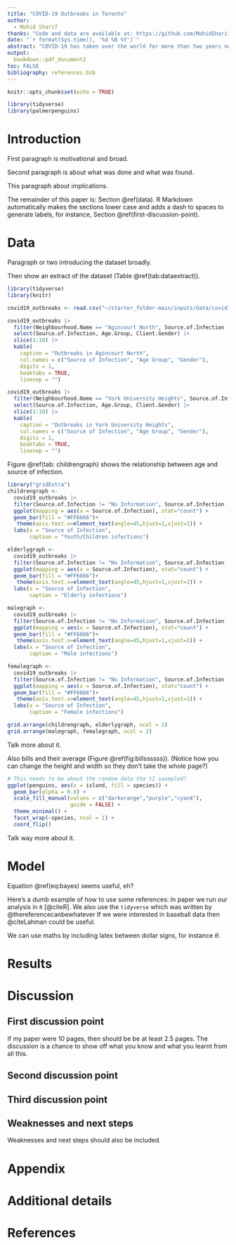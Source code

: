 ```yaml
---
title: "COVID-19 Outbreaks in Toronto"
author: 
  - Mohid Sharif
thanks: "Code and data are available at: https://github.com/MohidSharif/COVID19_data_paper"
date: "`r format(Sys.time(), '%d %B %Y')`"
abstract: "COVID-19 has taken over the world for more than two years now. It is important to understand the measures that are being taken to explore the outbreaks throught the city. I have obtained and analyzed data from multiple COVID-19 outbreaks to compare the different variables and how they relate to eachother in different parts of the city. My findings can be used to identify circumstances in which outbreaks are less likely."
output:
  bookdown::pdf_document2
toc: FALSE
bibliography: references.bib
---
```


```r
knitr::opts_chunk$set(echo = TRUE)

library(tidyverse)
library(palmerpenguins)
```

# Introduction

First paragraph is motivational and broad.

Second paragraph is about what was done and what was found.

This paragraph about implications.

The remainder of this paper is: Section \@ref(data). R Markdown automatically makes the sections lower case and adds a dash to spaces to generate labels, for instance, Section \@ref(first-discussion-point). 



# Data

Paragraph or two introducing the dataset broadly.

Then show an extract of the dataset (Table \@ref(tab:dataextract)).

```r
library(tidyverse)
library(knitr)

covid19_outbreaks <- read.csv("~/starter_folder-main/inputs/data/covid19_outbreaks.csv")

covid19_outbreaks |> 
  filter(Neighbourhood.Name == "Agincourt North", Source.of.Infection != "No Information", Source.of.Infection != "Pending") |>
  select(Source.of.Infection, Age.Group, Client.Gender) |>
  slice(1:10) |> 
  kable(
    caption = "Outbreaks in Agincourt North",
    col.names = c("Source of Infection", "Age Group", "Gender"),
    digits = 1,
    booktabs = TRUE,
    linesep = "")
```


```r

covid19_outbreaks |> 
  filter(Neighbourhood.Name == "York University Heights", Source.of.Infection != "No Information", Source.of.Infection != "Pending") |>
  select(Source.of.Infection, Age.Group, Client.Gender) |>
  slice(1:10) |> 
  kable(
    caption = "Outbreaks in York University Heights",
    col.names = c("Source of Infection", "Age Group", "Gender"),
    digits = 1,
    booktabs = TRUE,
    linesep = "")


```



Figure \@ref(tab: childrengraph) shows the relationship between age and source of infection.


```r
library("gridExtra")
childrengraph <-
  covid19_outbreaks |> 
  filter(Source.of.Infection != "No Information", Source.of.Infection != "Pending", Age.Group == "19 and younger") |>
  ggplot(mapping = aes(x = Source.of.Infection), stat="count") +
  geom_bar(fill = "#FF6666")+
   theme(axis.text.x=element_text(angle=45,hjust=1,vjust=1)) +
  labs(x = "Source of Infection",
       caption = "Youth/Children infections")

elderlygraph <-
  covid19_outbreaks |> 
  filter(Source.of.Infection != "No Information", Source.of.Infection != "Pending", Age.Group == "50 to 59 Years"|| Age.Group == "60 to 69 Years"|| Age.Group == "70 to 79 Years"|| Age.Group == "80 to 89 Years"|| Age.Group == "90 and older") |>
  ggplot(mapping = aes(x = Source.of.Infection), stat="count") +
  geom_bar(fill = "#FF6666")+
   theme(axis.text.x=element_text(angle=45,hjust=1,vjust=1)) +
  labs(x = "Source of Infection",
       caption = "Elderly infections")

malegraph <-
  covid19_outbreaks |> 
  filter(Source.of.Infection != "No Information", Source.of.Infection != "Pending", Client.Gender == "MALE") |>
  ggplot(mapping = aes(x = Source.of.Infection), stat="count") +
  geom_bar(fill = "#FF6666")+
   theme(axis.text.x=element_text(angle=45,hjust=1,vjust=1)) +
  labs(x = "Source of Infection",
       caption = "Male infections")

femalegraph <-
  covid19_outbreaks |> 
  filter(Source.of.Infection != "No Information", Source.of.Infection != "Pending", Client.Gender == "FEMALE") |>
  ggplot(mapping = aes(x = Source.of.Infection), stat="count") +
  geom_bar(fill = "#FF6666")+
   theme(axis.text.x=element_text(angle=45,hjust=1,vjust=1)) +
  labs(x = "Source of Infection",
       caption = "Female infections")

grid.arrange(childrengraph, elderlygraph, ncol = 2)
grid.arrange(malegraph, femalegraph, ncol = 2)
```


Talk more about it.

Also bills and their average (Figure \@ref(fig:billssssss)). (Notice how you can change the height and width so they don't take the whole page?)

```r

# This needs to be about the random data tha tI sasmpled?
ggplot(penguins, aes(x = island, fill = species)) +
  geom_bar(alpha = 0.8) +
  scale_fill_manual(values = c("darkorange","purple","cyan4"),
                    guide = FALSE) +
  theme_minimal() +
  facet_wrap(~species, ncol = 1) +
  coord_flip()
```

Talk way more about it. 



# Model

\begin{equation}
Pr(\theta | y) = \frac{Pr(y | \theta) Pr(\theta)}{Pr(y)}  (\#eq:bayes)
\end{equation}

Equation \@ref(eq:bayes) seems useful, eh?

Here's a dumb example of how to use some references: In paper we run our analysis in `R` [@citeR]. We also use the `tidyverse` which was written by @thereferencecanbewhatever If we were interested in baseball data then @citeLahman could be useful. 

We can use maths by including latex between dollar signs, for instance $\theta$.


# Results

# Discussion

## First discussion point

If my paper were 10 pages, then should be be at least 2.5 pages. The discussion is a chance to show off what you know and what you learnt from all this. 

## Second discussion point

## Third discussion point

## Weaknesses and next steps

Weaknesses and next steps should also be included.

\newpage

\appendix

# Appendix {-}


# Additional details


\newpage


# References


